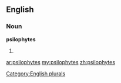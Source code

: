 ==English==

===Noun===
'''psilophytes'''

# {{plural of|[[psilophyte]]}}

[[Category:English plurals]]

[[ar:psilophytes]]
[[my:psilophytes]]
[[zh:psilophytes]]